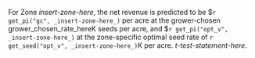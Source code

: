 For Zone _insert-zone-here_, the net revenue is predicted to be \$`r get_pi("gc", _insert-zone-here_)` per acre at the grower-chosen grower_chosen_rate_hereK seeds per acre, and \$`r get_pi("opt_v", _insert-zone-here_)` at the zone-specific optimal seed rate of `r get_seed("opt_v", _insert-zone-here_)`K per acre. _t-test-statement-here_.